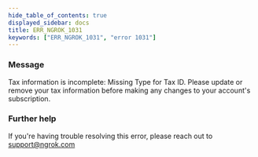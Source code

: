 ```yaml
---
hide_table_of_contents: true
displayed_sidebar: docs
title: ERR_NGROK_1031
keywords: ["ERR_NGROK_1031", "error 1031"]
---
```


### Message

Tax information is incomplete: Missing Type for Tax ID. Please update or remove your tax information before making any changes to your account's subscription.

### Further help

If you're having trouble resolving this error, please reach out to [support@ngrok.com](mailto:support@ngrok.com?subject=Help%20with%20ERR_NGROK_1031)
